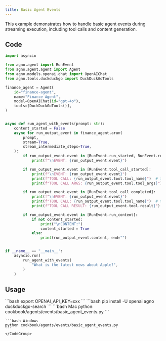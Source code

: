 ```yaml
---
title: Basic Agent Events
---
```


This example demonstrates how to handle basic agent events during streaming execution, including tool calls and content generation.

## Code

```python cookbook/agents/events/basic_agent_events.py
import asyncio

from agno.agent import RunEvent
from agno.agent.agent import Agent
from agno.models.openai.chat import OpenAIChat
from agno.tools.duckduckgo import DuckDuckGoTools

finance_agent = Agent(
    id="finance-agent",
    name="Finance Agent",
    model=OpenAIChat(id="gpt-4o"),
    tools=[DuckDuckGoTools()],
)


async def run_agent_with_events(prompt: str):
    content_started = False
    async for run_output_event in finance_agent.arun(
        prompt,
        stream=True,
        stream_intermediate_steps=True,
    ):
        if run_output_event.event in [RunEvent.run_started, RunEvent.run_completed]:
            print(f"\nEVENT: {run_output_event.event}")

        if run_output_event.event in [RunEvent.tool_call_started]:
            print(f"\nEVENT: {run_output_event.event}")
            print(f"TOOL CALL: {run_output_event.tool.tool_name}")  # type: ignore
            print(f"TOOL CALL ARGS: {run_output_event.tool.tool_args}")  # type: ignore

        if run_output_event.event in [RunEvent.tool_call_completed]:
            print(f"\nEVENT: {run_output_event.event}")
            print(f"TOOL CALL: {run_output_event.tool.tool_name}")  # type: ignore
            print(f"TOOL CALL RESULT: {run_output_event.tool.result}")  # type: ignore

        if run_output_event.event in [RunEvent.run_content]:
            if not content_started:
                print("\nCONTENT:")
                content_started = True
            else:
                print(run_output_event.content, end="")


if __name__ == "__main__":
    asyncio.run(
        run_agent_with_events(
            "What is the latest news about Apple?",
        )
    )
```

## Usage

<Steps>
  <Snippet file="create-venv-step.mdx" />

  <Step title="Set your API key">
    ```bash
    export OPENAI_API_KEY=xxx
    ```
  </Step>

  <Step title="Install libraries">
    ```bash
    pip install -U openai agno duckduckgo-search
    ```
  </Step>

  <Step title="Run Agent">
    <CodeGroup>
    ```bash Mac
    python cookbook/agents/events/basic_agent_events.py
    ```

    ```bash Windows
    python cookbook/agents/events/basic_agent_events.py
    ```
    </CodeGroup>
  </Step>
</Steps>